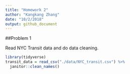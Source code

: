 ```yaml
---
title: "Homework 2"
author: "Kangkang Zhang"
date: "10/2/2018"
output: github_document
---
```


##Problem 1

Read NYC Transit data and do data cleaning.
```r
library(tidyverse)
transit_data = read_csv("./data/NYC_transit.csv") %>% 
  janitor::clean_names()

```

